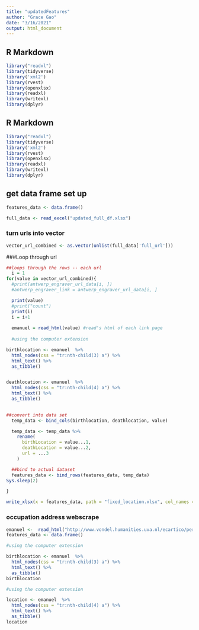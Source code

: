 ```yaml
---
title: "updatedFeatures"
author: "Grace Gao"
date: "3/16/2021"
output: html_document
---
```

## R Markdown
```r
library("readxl")
library(tidyverse)
library('xml2')
library(rvest)
library(openxlsx)
library(readxl)
library(writexl)
library(dplyr)

```
## R Markdown
```r
library("readxl")
library(tidyverse)
library('xml2')
library(rvest)
library(openxlsx)
library(readxl)
library(writexl)
library(dplyr)

```

## get data frame set up
```r
features_data <- data.frame()
```

```r
full_data <- read_excel("updated_full_df.xlsx")
```

### turn urls into vector

```r
vector_url_combined <- as.vector(unlist(full_data['full_url']))
```

###Loop through url

```r
##loops through the rows -- each url
  i = 1
for(value in vector_url_combined){
  #print(antwerp_engraver_url_data[i, ])
  #antwerp_engraver_link = antwerp_engraver_url_data[i, ]

  print(value)
  #print("count")
  print(i)
  i = i+1
  
  emanuel = read_html(value) #read's html of each link page
  
  #using the computer extension 

birthlocation <- emanuel  %>% 
  html_nodes(css = "tr:nth-child(3) a") %>% 
  html_text() %>% 
  as_tibble() 


deathlocation <- emanuel  %>% 
  html_nodes(css = "tr:nth-child(4) a") %>% 
  html_text() %>% 
  as_tibble() 
  

##convert into data set
  temp_data <- bind_cols(birthlocation, deathlocation, value)

  temp_data <- temp_data %>% 
    rename(
      birthLocation = value...1,
      deathLocation = value...2,
      url = ...3
    )

  ##bind to actual dataset
  features_data <- bind_rows(features_data, temp_data)
Sys.sleep(2)

}

```

```r
write_xlsx(x = features_data, path = "fixed_location.xlsx", col_names = TRUE)

````

### occupation address webscrape
```r
emanuel <-  read_html("http://www.vondel.humanities.uva.nl/ecartico/persons/3160")
features_data <- data.frame()

```


```r
#using the computer extension 

birthlocation <- emanuel  %>% 
  html_nodes(css = "tr:nth-child(3) a") %>% 
  html_text() %>% 
  as_tibble() 
birthlocation
```

```r
#using the computer extension 

location <- emanuel  %>% 
  html_nodes(css = "tr:nth-child(4) a") %>% 
  html_text() %>% 
  as_tibble() 
location
```
